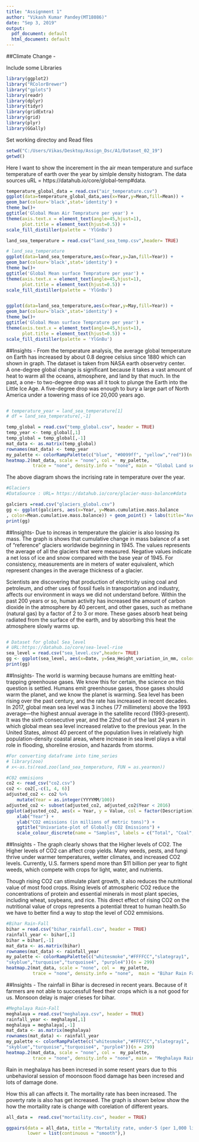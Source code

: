 ---
title: "Assignment 1"
author: "Vikash Kumar Pandey(MT18086)"
date: "Sep 3, 2019"
output:
  pdf_document: default
  html_document: default
---
                                            



##Climate Change - 

Include some Libraries
```{r}
library(ggplot2)
library("RColorBrewer")
library("gplots")
library(readr) 
library(dplyr) 
library(tidyr) 
library(gridExtra)
library(grid)
library(plyr)
library(GGally)

```
Set working directoy and Read  files
```{r}
setwd("C:/Users/Vikas/Desktop/Assign_Dsc/A1/Dataset_02_19")
getwd()
```
Here I want to show the incerement in the air mean temperature and surface temperature of earth over the year by simlple density histogram.
The data sources uRL = https://datahub.io/core/global-temp#data.
```{r}
temperature_global_data = read.csv("air_temperature.csv")
ggplot(data=temperature_global_data,aes(x=Year,y=Mean,fill=Mean)) + 
geom_bar(colour='black',stat='identity') + 
theme_bw()+
ggtitle('Global Mean Air Temprature per year') +
theme(axis.text.x = element_text(angle=45,hjust=1),
      plot.title = element_text(hjust=0.5)) + 
scale_fill_distiller(palette = 'YlGnBu')

```

```{r}
land_sea_temperature = read.csv("land_sea_temp.csv",header= TRUE)
```

```{r}
# land_sea_temperature
ggplot(data=land_sea_temperature,aes(x=Year,y=Jan,fill=Year)) +
geom_bar(colour='black',stat='identity') + 
theme_bw()+
ggtitle('Global Mean surface Temprature per year') +
theme(axis.text.x = element_text(angle=45,hjust=1),
      plot.title = element_text(hjust=0.5)) + 
scale_fill_distiller(palette = 'YlGnBu')


ggplot(data=land_sea_temperature,aes(x=Year,y=May,fill=Year)) +
geom_bar(colour='black',stat='identity') + 
theme_bw()+
ggtitle('Global Mean surface Temprature per year') +
theme(axis.text.x = element_text(angle=45,hjust=1),
      plot.title = element_text(hjust=0.5)) + 
scale_fill_distiller(palette = 'YlGnBu')
```
##Insights -
From the temperature analysis, the average global temperature on Earth has increased by about 0.8 degree celsius since 1880 which can shown in graph. The dataset is taken from NASA earth observetry center.  
A one-degree global change is significant because it takes a vast amount of heat to warm all the oceans, atmosphere, and land by that much. In the past, a one- to two-degree drop was all it took to plunge the Earth into the Little Ice Age. A five-degree drop was enough to bury a large part of North America under a towering mass of ice 20,000 years ago.

```{r}
```
```{r}
# temperature_year = land_sea_temperature[1]
# df = land_sea_temperature[,-1]

```

```{r}
temp_global = read.csv("temp_global.csv", header = TRUE)
temp_year <- temp_global[,1]
temp_global = temp_global[,-1]
mat_data <- as.matrix(temp_global)
rownames(mat_data) <- temp_year
my_palette <- colorRampPalette(c("blue", "#0099ff", "yellow","red"))(n = 299)
heatmap.2(mat_data, scale = "none", col =  my_palette, 
          trace = "none", density.info = "none", main = "Global Land sea Temperature")
```
The above diagram shows the incrising rate in temperature over the year.


```{r}
#Glaciers
#DataSource : URL= https://datahub.io/core/glacier-mass-balance#data

galciers =read.csv("glaciers_global.csv")
gg <- ggplot(galciers, aes(x=Year, y=Mean.cumulative.mass.balance
, color=Mean.cumulative.mass.balance)) + geom_point() + labs(title="Average Mass of Mesured Glacier", x="Year", y="Mean accumulative mass balance")  
print(gg)
```
##Insights- 
Due to increas in temperature the glaicier is also lossing its mass.
The graph is shows that cumulative change in mass balance of a set of “reference” glaciers worldwide beginning in 1945. The values represents the average of all the glaciers that were measured. Negative values indicate a net loss of ice and snow compared with the base year of 1945. For consistency, measurements are in meters of water equivalent, which represent changes in the average thickness of a glacier.

Scientists are discovering that production of electricity using coal and petroleum, and other uses of fossil fuels in transportation and industry, affects our environment in ways we did not understand before. Within the past 200 years or so, human activity has increased the amount of carbon dioxide in the atmosphere by 40 percent, and other gases, such as methane (natural gas) by a factor of 2 to 3 or more. These gases absorb heat being radiated from the surface of the earth, and by absorbing this heat the atmosphere slowly warms up.

```{r}

```


```{r}
# Dataset for global Sea_level
# URL:https://datahub.io/core/sea-level-rise
sea_level = read.csv("sea_level.csv",header= TRUE)
gg <- ggplot(sea_level, aes(x=Date, y=Sea_Height_variation_in_mm, color=Sea_Height_variation_in_mm)) + geom_point() + labs(title="global Sea_level", x="Year", y="Sea_Height_variation_in_mm")  
print(gg)
```
##Insights-
The world is warming because humans are emitting heat-trapping greenhouse gases. We know this for certain, the science on this question is settled. Humans emit greenhouse gases, those gases should warm the planet, and we know the planet is warming.
Sea level has been rising over the past century, and the rate has increased in recent decades. In 2017, global mean sea level was 3 inches (77 millimeters) above the 1993 average—the highest annual average in the satellite record (1993-present). It was the sixth consecutive year, and the 22nd out of the last 24 years in which global mean sea level increased relative to the previous year.
In the United States, almost 40 percent of the population lives in relatively high population-density coastal areas, where increase in sea level plays a vital role in flooding, shoreline erosion, and hazards from storms.
```{r}
#For converting dataframe into time_series 
# library(zoo)
# x<-as.ts(read.zoo(land_sea_temperature, FUN = as.yearmon))
```


```{r, echo = FALSE, warning=FALSE}

#C02 emmisions
co2 <- read_csv("co2.csv")
co2 <- co2[,-c(1, 4, 6)]
adjusted_co2 <- co2 %>%
    mutate(Year = as.integer(YYYYMM/100))
adjusted_co2 <- subset(adjusted_co2, adjusted_co2$Year < 2016)
ggplot(adjusted_co2, aes(x = Year, y = Value, col = factor(Description))) + geom_line() +
    xlab("Year") +
    ylab("CO2 emissions (in millions of metric tons)") +
    ggtitle("Univariate-plot of Globally CO2 Emissions") +
    scale_colour_discrete(name = "Samples", labels = c("Total", "Coal", "Natural Gas", "Distillate Fuel", "Petroleum Coke", "Geothermal", "Non-Biomass Waste"))
```
##Insights - 
The graph clearly shows that the Higher levels of CO2.
The Higher levels of CO2 can affect crop yields. Many weeds, pests, and fungi thrive under warmer temperatures, wetter climates, and increased CO2 levels. Currently, U.S. farmers spend more than $11 billion per year to fight weeds, which compete with crops for light, water, and nutrients.

Though rising CO2 can stimulate plant growth, it also reduces the nutritional value of most food crops. Rising levels of atmospheric CO2 reduce the concentrations of protein and essential minerals in most plant species, including wheat, soybeans, and rice. This direct effect of rising CO2 on the nutritional value of crops represents a potential threat to human health.So we have to better find a way to stop the level of CO2 emmisions. 

```{r}
#Bihar Rain-Fall
bihar = read.csv("bihar_rainfall.csv", header = TRUE)
rainfall_year <- bihar[,1]
bihar = bihar[,-1]
mat_data <- as.matrix(bihar)
rownames(mat_data) <- rainfall_year
my_palette <- colorRampPalette(c("whitesmoke","#FFFFCC","slategray1",
"skyblue","turquoise","turquoise4", "purple4"))(n = 299)
heatmap.2(mat_data, scale = "none", col =  my_palette, 
          trace = "none", density.info = "none",  main = "Bihar Rain Fall(mm)")
```
##Insights - 
The rainfall in Bihar is decresed in recent years. Because of it farmers are not able to successfull feed their crops which is a not good for us. Monsoon delay is majer crieses for bihar.

```{r}
#Meghalaya Rain-Fall
meghalaya = read.csv("meghalaya.csv", header = TRUE)
rainfall_year <- meghalaya[,1]
meghalaya = meghalaya[,-1]
mat_data <- as.matrix(meghalaya)
rownames(mat_data) <- rainfall_year
my_palette <- colorRampPalette(c("whitesmoke","#FFFFCC","slategray1",
"skyblue","turquoise","turquoise4", "purple4"))(n = 299)
heatmap.2(mat_data, scale = "none", col =  my_palette, 
          trace = "none", density.info = "none", main = "Meghalaya Rain Fall(mm)")
```
Rain in meghalaya has been incresed in some resent years due to this unbehavioral session of moonsoon flood damage has been incresed and lots of damage done.

How this all can affects it.
The mortaility rate has been increased.
The poverty rate is also has get increased.
The graph is shown below show the how the mortaility rate is change with corelation of different years.  
```{r}
all_data =  read.csv("mortaility.csv", header = TRUE)
```

```{r}
ggpairs(data = all_data, title = "Mortality rate, under-5 (per 1,000 live births)", upper = list(continuous = wrap("cor", size = 5)), 
        lower = list(continuous = "smooth"),)

```

